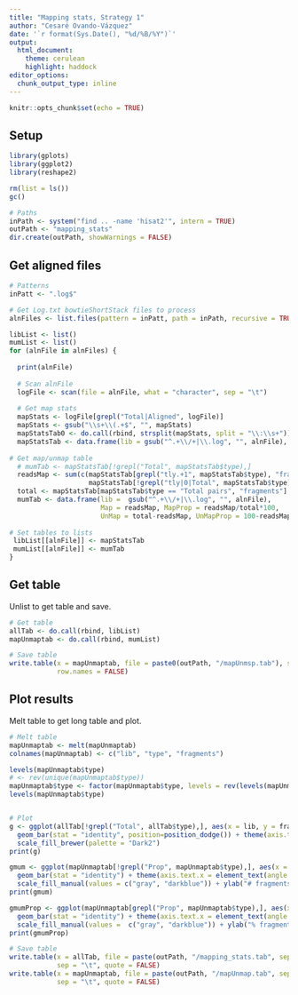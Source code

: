```yaml
---
title: "Mapping stats, Strategy 1"
author: "Cesaré Ovando-Vázquez"
date: '`r format(Sys.Date(), "%d/%B/%Y")`'
output:
  html_document:
    theme: cerulean
    highlight: haddock
editor_options: 
  chunk_output_type: inline
---
```


```r
knitr::opts_chunk$set(echo = TRUE)
```

## Setup
```r
library(gplots)
library(ggplot2)
library(reshape2)

rm(list = ls())
gc()

# Paths
inPath <- system("find .. -name 'hisat2'", intern = TRUE)
outPath <- "mapping_stats"
dir.create(outPath, showWarnings = FALSE)
```

## Get aligned files
```r
# Patterns
inPatt <- ".log$"

# Get Log.txt bowtieShortStack files to process
alnFiles <- list.files(pattern = inPatt, path = inPath, recursive = TRUE, full.names = TRUE)

libList <- list()
mumList <- list()
for (alnFile in alnFiles) {
  
  print(alnFile)
  
  # Scan alnFile
  logFile <- scan(file = alnFile, what = "character", sep = "\t")
  
  # Get map stats
  mapStats <- logFile[grepl("Total|Aligned", logFile)]
  mapStats <- gsub("\\s+\\(.+$", "", mapStats)
  mapStatsTab0 <- do.call(rbind, strsplit(mapStats, split = "\\:\\s+"))
  mapStatsTab <- data.frame(lib = gsub("^.+\\/+|\\.log", "", alnFile), type = mapStatsTab0[, 1], fragments = as.numeric(mapStatsTab0[, 2]))
  
# Get map/unmap table
  # mumTab <- mapStatsTab[!grepl("Total", mapStatsTab$type),]
  readsMap <- sum(c(mapStatsTab[grepl("tly.+1", mapStatsTab$type), "fragments"], 
                    mapStatsTab[!grepl("tly|0|Total", mapStatsTab$type), "fragments"]/2))
  total <- mapStatsTab[mapStatsTab$type == "Total pairs", "fragments"]
  mumTab <- data.frame(lib =  gsub("^.+\\/+|\\.log", "", alnFile), 
                       Map = readsMap, MapProp = readsMap/total*100,
                       UnMap = total-readsMap, UnMapProp = 100-readsMap/total*100)
  
# Set tables to lists
 libList[[alnFile]] <- mapStatsTab  
 mumList[[alnFile]] <- mumTab
}
```

## Get table

Unlist to get table and save.
```r
# Get table
allTab <- do.call(rbind, libList)
mapUnmaptab <- do.call(rbind, mumList)

# Save table
write.table(x = mapUnmaptab, file = paste0(outPath, "/mapUnmsp.tab"), sep = "\t", quote = FALSE, col.names = TRUE, 
            row.names = FALSE)


```

## Plot results

Melt table to get long table and plot.
```r
# Melt table
mapUnmaptab <- melt(mapUnmaptab)
colnames(mapUnmaptab) <- c("lib", "type", "fragments")

levels(mapUnmaptab$type) 
# <- rev(unique(mapUnmaptab$type))
mapUnmaptab$type <- factor(mapUnmaptab$type, levels = rev(levels(mapUnmaptab$type)))
levels(mapUnmaptab$type) 


# Plot
g <- ggplot(allTab[!grepl("Total", allTab$type),], aes(x = lib, y = fragments, fill = type)) +
  geom_bar(stat = "identity", position=position_dodge()) + theme(axis.text.x = element_text(angle = 90, hjust = 1)) +
  scale_fill_brewer(palette = "Dark2")
print(g)

gmum <- ggplot(mapUnmaptab[!grepl("Prop", mapUnmaptab$type),], aes(x = lib, y = fragments, fill = type)) +
  geom_bar(stat = "identity") + theme(axis.text.x = element_text(angle = 90, hjust = 1)) + 
  scale_fill_manual(values = c("gray", "darkblue")) + ylab("# fragments") + ggtitle("# Map/Unmap fragments")
print(gmum)

gmumProp <- ggplot(mapUnmaptab[grepl("Prop", mapUnmaptab$type),], aes(x = lib, y = fragments, fill = type)) +
  geom_bar(stat = "identity") + theme(axis.text.x = element_text(angle = 90, hjust = 1)) + 
  scale_fill_manual(values =  c("gray", "darkblue")) + ylab("% fragments") + ggtitle("% Map/Unmap fragments")
print(gmumProp)

# Save table
write.table(x = allTab, file = paste(outPath, "/mapping_stats.tab", sep = ""),
            sep = "\t", quote = FALSE) 
write.table(x = mapUnmaptab, file = paste(outPath, "/mapUnmap.tab", sep = ""),
            sep = "\t", quote = FALSE)
```

